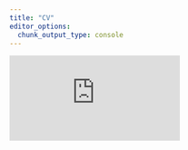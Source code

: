 ```yaml
---
title: "CV"
editor_options: 
  chunk_output_type: console
---
```


<embed src="https://jharkrider.github.io/cv.juneharkrider.pdf" type="application/pdf" />
